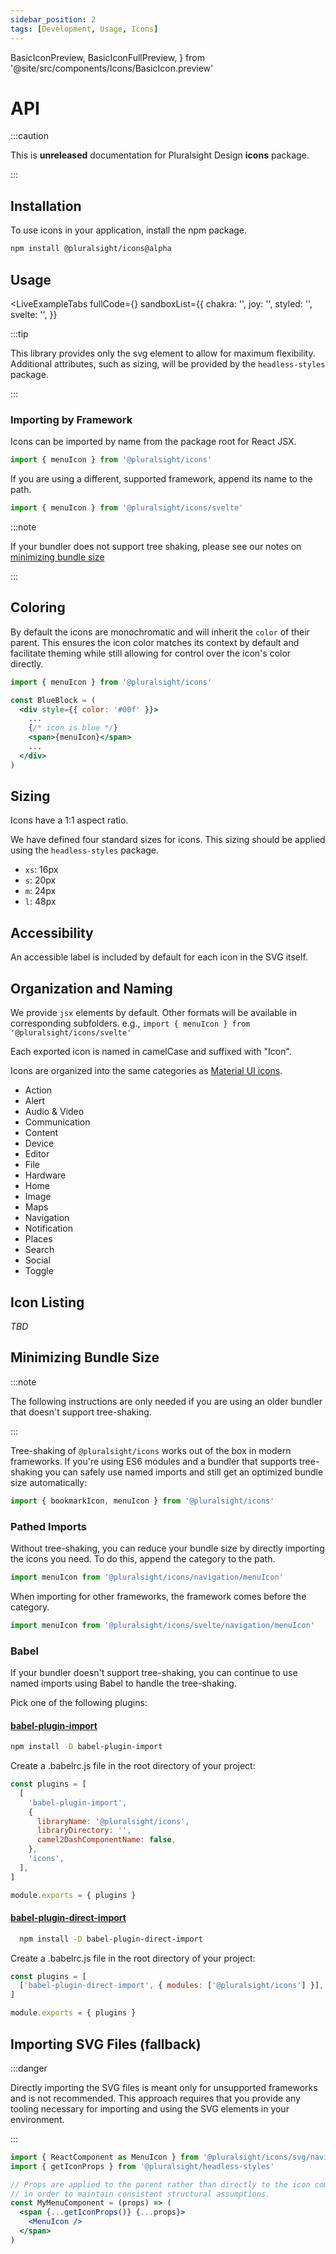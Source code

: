 ```yaml
---
sidebar_position: 2
tags: [Development, Usage, Icons]
---
```


  BasicIconPreview,
  BasicIconFullPreview,
} from '@site/src/components/Icons/BasicIcon.preview'

# API

:::caution

This is **unreleased** documentation for Pluralsight Design **icons** package.

:::

## Installation

To use icons in your application, install the npm package.

```bash npm2yarn
npm install @pluralsight/icons@alpha
```

## Usage

<LiveExampleTabs
  fullCode={<BasicIconFullPreview />}
  sandboxList={{
    chakra: '',
    joy: '',
    styled: '',
    svelte: '',
  }}
>
  <BasicIconPreview />
</LiveExampleTabs>

:::tip

This library provides only the svg element to allow for maximum flexibility.
Additional attributes, such as sizing, will be provided by the `headless-styles` package.

:::

### Importing by Framework

Icons can be imported by name from the package root for React JSX.

```javascript
import { menuIcon } from '@pluralsight/icons'
```

If you are using a different, supported framework, append its name to the path.

```javascript
import { menuIcon } from '@pluralsight/icons/svelte'
```

:::note

If your bundler does not support tree shaking, please see our notes on [minimizing bundle size](#minimizing-bundle-size)

:::

## Coloring

By default the icons are monochromatic and will inherit the `color` of their parent.
This ensures the icon color matches its context by default and facilitate theming while still allowing for control over the icon's color directly.

```jsx title="Example of icon color inheritance"
import { menuIcon } from '@pluralsight/icons'

const BlueBlock = (
  <div style={{ color: '#00f' }}>
    ...
    {/* icon is blue */}
    <span>{menuIcon}</span>
    ...
  </div>
)
```

## Sizing

Icons have a 1:1 aspect ratio.

We have defined four standard sizes for icons. This sizing should be applied using the `headless-styles` package.

- `xs`: 16px
- `s`: 20px
- `m`: 24px
- `l`: 48px

## Accessibility

An accessible label is included by default for each icon in the SVG itself.

## Organization and Naming

We provide `jsx` elements by default. Other formats will be available in corresponding subfolders. e.g., `import { menuIcon } from '@pluralsight/icons/svelte'`

Each exported icon is named in camelCase and suffixed with "Icon".

Icons are organized into the same categories as [Material UI icons](https://fonts.google.com/icons).

- Action
- Alert
- Audio & Video
- Communication
- Content
- Device
- Editor
- File
- Hardware
- Home
- Image
- Maps
- Navigation
- Notification
- Places
- Search
- Social
- Toggle

## Icon Listing

_TBD_

## Minimizing Bundle Size

:::note

The following instructions are only needed if you are using an older bundler that doesn't support tree-shaking.

:::

Tree-shaking of `@pluralsight/icons` works out of the box in modern frameworks. If you're using ES6 modules and a bundler that supports tree-shaking you can safely use named imports and still get an optimized bundle size automatically:

```javascript
import { bookmarkIcon, menuIcon } from '@pluralsight/icons'
```

### Pathed Imports

Without tree-shaking, you can reduce your bundle size by directly importing the icons you need. To do this, append the category to the path.

```javascript title="Pathed import for React"
import menuIcon from '@pluralsight/icons/navigation/menuIcon'
```

When importing for other frameworks, the framework comes before the category.

```javascript title="Pathed import for Svelte"
import menuIcon from '@pluralsight/icons/svelte/navigation/menuIcon'
```

### Babel

If your bundler doesn't support tree-shaking, you can continue to use named imports using Babel to handle the tree-shaking.

Pick one of the following plugins:

#### [babel-plugin-import](https://github.com/umijs/babel-plugin-import)

```bash npm2yarn
npm install -D babel-plugin-import
```

Create a .babelrc.js file in the root directory of your project:

```javascript
const plugins = [
  [
    'babel-plugin-import',
    {
      libraryName: '@pluralsight/icons',
      libraryDirectory: '',
      camel2DashComponentName: false,
    },
    'icons',
  ],
]

module.exports = { plugins }
```

#### [babel-plugin-direct-import](https://github.com/umidbekk/babel-plugin-direct-import)

```bash npm2yarn
  npm install -D babel-plugin-direct-import
```

Create a .babelrc.js file in the root directory of your project:

```javascript
const plugins = [
  ['babel-plugin-direct-import', { modules: ['@pluralsight/icons'] }],
]

module.exports = { plugins }
```

## Importing SVG Files (fallback)

:::danger

Directly importing the SVG files is meant only for unsupported frameworks and is not recommended.
This approach requires that you provide any tooling necessary for importing and using the SVG elements in your environment.

:::

```jsx title="Importing an icon as SVG file into an app created with create-react-app"
import { ReactComponent as MenuIcon } from '@pluralsight/icons/svg/navigation/menu.svg'
import { getIconProps } from '@pluralsight/headless-styles'

// Props are applied to the parent rather than directly to the icon component
// in order to maintain consistent structural assumptions.
const MyMenuComponent = (props) => (
  <span {...getIconProps()} {...props}>
    <MenuIcon />
  </span>
)
```
